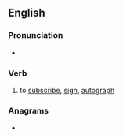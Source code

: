 ==English==

===Pronunciation===
* {{rhymes|aɪn|lang=en}}

===Verb===
{{en-verb}}

# to [[subscribe]], [[sign]], [[autograph]]

===Anagrams===
* {{l|en|sundering}}